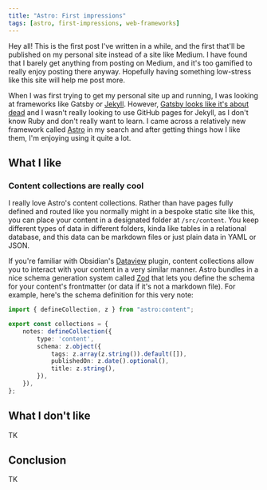 ```yaml
---
title: "Astro: First impressions"
tags: [astro, first-impressions, web-frameworks]
---
```


Hey all! This is the first post I've written in a while, and the first that'll
be published on my personal site instead of a site like Medium. I have found
that I barely get anything from posting on Medium, and it's too gamified to
really enjoy posting there anyway. Hopefully having something low-stress like
this site will help me post more.

When I was first trying to get my personal site up and running, I was looking
at frameworks like Gatsby or [Jekyll][jekyll]. However,
[Gatsby looks like it's about dead][gatsby-dead] and I wasn't really looking to
use GitHub pages for Jekyll, as I don't know Ruby and don't really want to
learn. I came across a relatively new framework called [Astro][astro] in my
search and after getting things how I like them, I'm enjoying using it quite a
lot.

## What I like

### Content collections are really cool

I really love Astro's content collections. Rather than have pages fully defined
and routed like you normally might in a bespoke static site like this, you can
place your content in a designated folder at `/src/content`. You keep different
types of data in different folders, kinda like tables in a relational database,
and this data can be markdown files or just plain data in YAML or JSON.

If you're familiar with Obsidian's [Dataview][dataview] plugin, content
collections allow you to interact with your content in a very similar manner.
Astro bundles in a nice schema generation system called [Zod][zod] that lets
you define the schema for your content's frontmatter (or data if it's not a
markdown file). For example, here's the schema definition for this very note:

```ts
import { defineCollection, z } from "astro:content";

export const collections = {
    notes: defineCollection({
        type: 'content',
        schema: z.object({
            tags: z.array(z.string()).default([]),
            publishedOn: z.date().optional(),
            title: z.string(),
        }),
    }),
};
```

## What I don't like

TK

## Conclusion

TK

[astro]: https://astro.build
[dataview]: https://blacksmithgu.github.io/obsidian-dataview
[gatsby-dead]: https://github.com/gatsbyjs/gatsby/issues/38696
[jekyll]: https://jekyllrb.com
[zod]: https://zod.dev